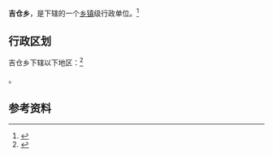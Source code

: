 {{中国乡级行政区|62/30/27/208/000}}

'''吉仓乡'''，是{{PRC admin/fullname|62/30/27/208/000|3}}下辖的一个[[乡镇|乡镇]]级行政单位。<ref>{{PRC admin/ref sgc|{{PRC admin/parent|62/30/27/208/000}}}}</ref>

== 行政区划 ==

吉仓乡下辖以下地区：<ref>{{PRC admin/ref sgc|62/30/27/208/000}}</ref>

{{PRC admin/children|62/30/27/208/000}}。

== 参考资料 ==

{{reflist}}

{{行政区划小作品}}
{{PRC admin/navcat|62/30/27/208/000}}